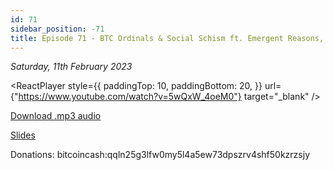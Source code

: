 ```yaml
---
id: 71
sidebar_position: -71
title: Episode 71 - BTC Ordinals & Social Schism ft. Emergent Reasons, Dinopawnz, Im_Uname
---
```



_Saturday, 11th February 2023_

<ReactPlayer
  style={{
    paddingTop: 10,
    paddingBottom: 20,
  }}
  url={"https://www.youtube.com/watch?v=5wQxW_4oeM0"}
  target="_blank"
/>

[Download .mp3 audio](https://drive.google.com/file/d/1BuyNRZJuGSwUsvqpWYVz8w2GcwIg3xle/view?usp=sharing)

[Slides](https://docs.google.com/presentation/d/1JVgXt3VSuDa19iiCMEYbIMCnoBCLuy6W/edit?usp=sharing&ouid=100290143879929950045&rtpof=true&sd=true)

Donations: bitcoincash:qqln25g3lfw0my5l4a5ew73dpszrv4shf50kzrzsjy
